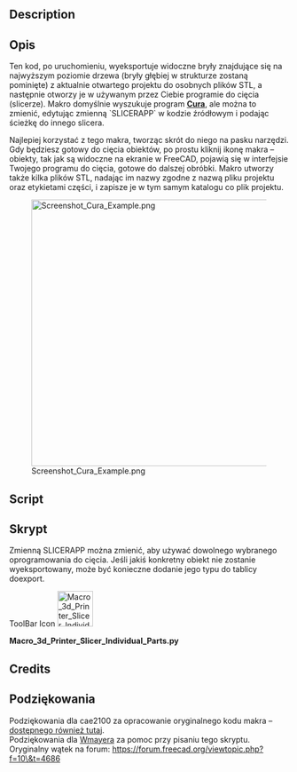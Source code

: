 <languages/>

{{Macro/pl
|Name=Macro 3d Printer Slicer Individual Parts
|Icon=Macro_3d_Printer_Slicer_Individual_Parts.svg
|Description=Eksport do oprogramowania do cięcia (slicerów) dla drukarek 3D, oparty na podobnym makrze autorstwa cae2100. Eksportuje pojedynczy plik STL dla każdej widocznej części do tego samego katalogu, w którym znajduje się oryginalny plik projektu, a następnie otwiera go w oprogramowaniu do cięcia.<br/>Po uruchomieniu kod eksportuje aktualnie otwarty projekt do kilku plików STL, nazwanych zgodnie z etykietami części, i otwiera je w używanym slicerze. Makro domyślnie wyszukuje program '''[http://wiki.ultimaker.com/Cura] Cura''', ale możesz użyć innego slicera, zmieniając odpowiedni ciąg znaków w kodzie makra.
|Author=WayofWood
|Version=1.1
|Date=2020-10-30
|FCVersion=All
|Download=[https://wiki.freecad.org/images/3/3d/Macro_3d_Printer_Slicer_Individual_Parts.svg ToolBar Icon]
|SeeAlso=[[Macro_3d_Printer_Slicer/pl|Macro 3d Printer Slicer]] [[Image:Macro_3d_Printer_Slicer.png|24px]]
}}

<div lang="en" dir="ltr" class="mw-content-ltr">
==Description==
</div>

<div class="mw-translate-fuzzy">
==Opis==
Ten kod, po uruchomieniu, wyeksportuje widoczne bryły znajdujące się na najwyższym poziomie drzewa (bryły głębiej w strukturze zostaną pominięte) z aktualnie otwartego projektu do osobnych plików STL, a następnie otworzy je w używanym przez Ciebie programie do cięcia (slicerze). Makro domyślnie wyszukuje program '''[http://wiki.ultimaker.com/Cura Cura]''', ale można to zmienić, edytując zmienną `SLICERAPP` w kodzie źródłowym i podając ścieżkę do innego slicera.
</div> 

Najlepiej korzystać z tego makra, tworząc skrót do niego na pasku narzędzi. Gdy będziesz gotowy do cięcia obiektów, po prostu kliknij ikonę makra – obiekty, tak jak są widoczne na ekranie w FreeCAD, pojawią się w interfejsie Twojego programu do cięcia, gotowe do dalszej obróbki. Makro utworzy także kilka plików STL, nadając im nazwy zgodne z nazwą pliku projektu oraz etykietami części, i zapisze je w tym samym katalogu co plik projektu.

[[File:Screenshot_Cura_Example.png|480px]]

<div lang="en" dir="ltr" class="mw-content-ltr">
==Script==
</div>

<div class="mw-translate-fuzzy">
==Skrypt==
Zmienną SLICERAPP można zmienić, aby używać dowolnego wybranego oprogramowania do cięcia. Jeśli jakiś konkretny obiekt nie zostanie wyeksportowany, może być konieczne dodanie jego typu do tablicy doexport.
</div>

<div lang="en" dir="ltr" class="mw-content-ltr">
ToolBar Icon [[Image:Macro_3d_Printer_Slicer_Individual_Parts.svg|64px]]
</div>

'''Macro_3d_Printer_Slicer_Individual_Parts.py'''

{{MacroCode|code=
import FreeCAD
import Mesh
import sys
import math
import os
import subprocess

SLICERAPP= "cura"		 			# Put your Slicer program here

# some fuctions
def getPlacement(quat,vect,obj):
  if quat[3] > -1  and quat[3] < 1:
    delta = math.acos(quat[3])*2.0
    scale = math.sin(delta/2)
    rx = quat[0]/scale
    ry = quat[1]/scale
    rz = quat[2]/scale
  else:
    delta = 0
    rx = 0
    ry = 0
    rz = 1
  info0 = "translation "+str(vect.x)+" "+str(vect.y)+" "+str(vect.z)
  info1 = "rotation "+str(rx)+" "+str(ry)+" "+str(rz)+" "+str(delta)
  return info0+" "+info1
# some definitions
placement = App.Placement(App.Vector(0,0,0),App.Rotation(0,0,0,1))
# user need to set this directory where slicing software is located
OutDir = FreeCAD.ActiveDocument.FileName.replace(".FCStd", "--")
visible_objs = []
# Get Objects in document
doc = App.ActiveDocument
objs = doc.Objects
stlFile = ""
stlFiles = [ SLICERAPP ]
# hide all
for obj in objs:
   print(obj.Label + "//" + obj.TypeId)
   print(len(obj.InList))
   if obj.ViewObject.isVisible() and hasattr(obj, 'Shape') and (len(obj.InList) <= 1):
      visible_objs.append(obj)
for obj in visible_objs:
  stlFile = OutDir+str(obj.Label)+".stl"
  Mesh.export([obj],stlFile)
  stlFiles.append(stlFile)
  print ("Exporting " + stlFile + "\n")
print ("Calling subprocess: " + str(stlFiles)+"\n")
subprocess.Popen(stlFiles)
}}

<div lang="en" dir="ltr" class="mw-content-ltr">
== Credits ==
</div>

<div class="mw-translate-fuzzy">
== Podziękowania ==
Podziękowania dla cae2100 za opracowanie oryginalnego kodu makra – [[Macro_3d_Printer_Slicer|dostępnego również tutaj]].<br/>Podziękowania dla [https://forum.freecad.org/viewtopic.php?f=10\&t=4686 Wmayera] za pomoc przy pisaniu tego skryptu.<br/>
Oryginalny wątek na forum: https://forum.freecad.org/viewtopic.php?f=10\&t=4686
</div>